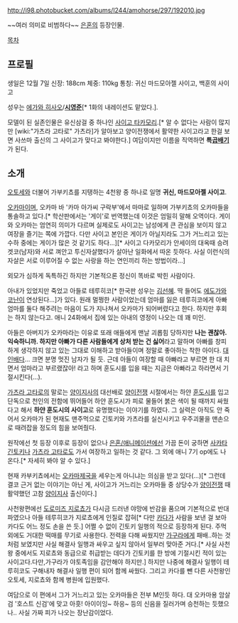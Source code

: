 http://i98.photobucket.com/albums/l244/amohorse/297/192010.jpg

~~여러 의미로 비범하다~~
[[은혼]]의 등장인물.

'''{{{+1 西郷特盛(さいごうとくもり)}}}'''
'''{{{+1 Saigo Tokumori}}}'''

[[목차]]

== 프로필 ==
생일은 12월 7일
신장: 188cm
체중: 110kg
통칭: 귀신 마드모아젤 사이고, 백훈의 사이고

성우는 [[에가와 히사오]]/'''[[시영준]]'''[* 1화의 내레이션도 맡았다.].

모델이 된 실존인물은 유신삼걸 중 하나인 [[사이고 타카모리]].[* 알 수 없다는 사람이 많지만 [wiki:"가츠라 고타로" 가츠라]가 알아보고 양이전쟁에서 활약한 사이고라고 한걸 보면 사쓰마 출신의 그 사이고가 맞다고 봐야한다.] 여담이지만 이름을 직역하면 '''특[[곱배기]]'''가 된다.

== 소개 ==
[[오토세]]와 더불어 가부키쵸를 지탱하는 4천왕 중 하나로 일명 '''귀신, 마드모아젤 사이고'''.

[[오카마]]이며, 오카마 바 '카마 아가씨 구락부'에서 마마로 일하며 가부키쵸의 오카마들을 통솔하고 있다.[* 학산판에서는 '게이'로 번역했는데 이것은 엄밀히 말해 오역이다. 게이와 오카마는 엄연히 의미가 다르며 실제로도 사이고는 남성에게 큰 관심을 보이지 않고 여장을 즐기는 쪽에 가깝다. 다만 사이고 본인은 게이가 아닐지라도 그가 거느리고 있는 수하 중에는 게이가 많은 것 같기도 하다…][* 사이고 다카모리가 안세이의 대옥때 승려 겟코(남자)와 서로 껴안고 투신자살했다가 살아난 일화에서 따온 듯하다. 사실 이런식의 자살은 서로 이루어질 수 없는 사랑을 하는 연인끼리 하는 방법이라...]

외모가 심하게 독특하긴 하지만 기본적으론 정신이 똑바로 박힌 사람이다.

아내가 있었지만 죽었고 아들로 테루히코[* 한국판 성우는 [[김선혜]]. 딱 들어도 [[에도가와 코난]]이 연상된다...]가 있다. 원래 멀쩡한 사람이었는데 엄마를 잃은 테루히코에게 아빠 엄마를 둘다 해주려는 마음이 도가 지나쳐서 오카마가 되어버렸다고 한다. 하지만 후회는 하지 않는다고. 애니 24화에서 집에 있는 아내의 영정이 나오는 데 꽤 미인.

아들은 아버지가 오카마라는 이유로 또래 애들에게 맨날 괴롭힘 당하지만 '''나는 괜찮아. 익숙하니까. 하지만 아빠가 다른 사람들에게 상처 받는 건 싫어'''라고 말하며 아빠를 창피하게 생각하지 않고 있는 그대로 이해하고 받아들이며 정말로 좋아하는 착한 아이다. [[대인배]]다… 크면 분명 멋진 남자가 될 듯. 근데 아들이 여장할 때 아빠라고 부르면 한 대 치면서 엄마라고 부르랬잖아! 라고 하며 훈도시를 입을 때는 지금은 아빠라고 하라면서 기절시킨다(…).

[[가츠라 고타로]]의 말로는 [[양이지사]]의 대선배로 [[양이전쟁]] 시절에서는 하얀 [[훈도시]]를 입고 단독으로 천인의 전함에 뛰어들어 하얀 훈도시가 피로 물들어 붉은 색이 될 때까지 싸웠다고 해서 '''하얀 훈도시의 사이고'''로 유명했다는 이야기를 하였다. 그 실력은 아직도 안 죽어서 오카마가 된 현재도 맨주먹으로 긴토키와 가츠라를 실신시키고 우주괴물을 맨손으로 때려잡을 정도의 힘을 보여줬다.

원작에선 첫 등장 이후로 등장이 없으나 [[은혼/애니메이션]]에선 가끔 돈이 궁하면 [[사카타 긴토키]]나 [[가츠라 고타로]]도 가서 여장하고 일하는 것 같다. 그 외에 애니 7기 op에도 나온다.[* 자세히 봐야 알 수 있다.]

현재 카부키쵸에서는 [[오카마]]제국을 세우는게 아니냐는 의심을 받고 있다(…)[* 그런데 결코 근거 없는 이야기는 아닌 게, 사이고가 거느리는 오카마들 중 상당수가 [[양이전쟁]] 때 활약했던 고참 [[양이지사]] 출신이다.]

사천왕편에선 [[도로미즈 지로쵸]]가 다시금 드러낸 야망에 반감을 품으며 기본적으로 반대파였으나 아들 테루히코가 지로쵸에게 인질로 잡혀[* 다만 [[카다]]가 사람을 보낸 걸 보아 카다도 어느 정도 손을 쓴 듯.] 어쩔 수 없이 긴토키 일행의 적으로 등장하게 된다. 주먹 외에도 거대한 떡매를 무기로 사용한다. 전력을 다해 싸웠지만 [[가구라]]에게 패배..하는 것처럼 보였지만 사실 해결사 일행과 싸우고 싶지 않아서 일부러 맞아준 거다.[* 사실 사천왕 중에서도 지로쵸와 동급으로 취급받는 데다가 긴토키를 한 방에 기절시킨 적이 있는 사이고다.다만,가구라가 야토족임을 감안해야 하지만.] 하지만 나중에 해결사 일행이 테루히코도 구해내자 해결사 일행 편이 되어 함께 싸웠다. 그리고 카다를 뺀 다른 사천왕인 오토세, 지로쵸와 함께 병원에 입원했다.

여담으로 이 편에서 그가 거느리고 있는 오카마들은 전부 M인듯 하다. 대 오카마용 암살검 '호스트 신검'에 맞고 아흣! 아이이잉~ 하응~ 등의 신음을 질러가며 승천하는 듯했으나‥ 사실 가짜 피가 나오는 장난감이었다.
